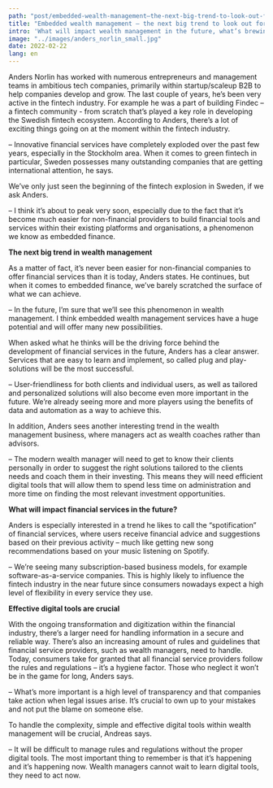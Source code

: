 ```yaml
---
path: "post/embedded-wealth-management–the-next-big-trend-to-look-out-for"
title: "Embedded wealth management – the next big trend to look out for?"
intro: 'What will impact wealth management in the future, what’s brewing in the Fintech industry at the moment, and what will be the driving force behind new financial tools and services in the future? We spoke with Anders Norlin, an experienced Board Executive, Senior Advisor, and Venture Builder, and the former CEO of Findec, to hear his view on these topics.'
image: "../images/anders_norlin_small.jpg"
date: 2022-02-22
lang: en
---
```

Anders Norlin has worked with numerous entrepreneurs and management teams in ambitious tech companies, primarily within startup/scaleup B2B to help companies develop and grow. The last couple of years, he’s been very active in the fintech industry. For example he was a part of building Findec – a fintech community - from scratch that’s played a key role in developing the Swedish fintech ecosystem.
According to Anders, there’s a lot of exciting things going on at the moment within the fintech industry.

– Innovative financial services have completely exploded over the past few years, especially in the Stockholm area. When it comes to green fintech in particular, Sweden possesses many outstanding companies that are getting international attention, he says.

We’ve only just seen the beginning of the fintech explosion in Sweden, if we ask Anders.

– I think it’s about to peak very soon, especially due to the fact that it’s become much easier for non-financial providers to build financial tools and services within their existing platforms and organisations, a phenomenon we know as embedded finance.

__The next big trend in wealth management__

As a matter of fact, it’s never been easier for non-financial companies to offer financial services than it is today, Anders states. He continues, but when it comes to embedded finance, we’ve barely scratched the surface of what we can achieve.

– In the future, I’m sure that we’ll see this phenomenon in wealth management. I think embedded wealth management services have a huge potential and will offer many new possibilities.

When asked what he thinks will be the driving force behind the development of financial services in the future, Anders has a clear answer. Services that are easy to learn and implement, so called plug and play-solutions will be the most successful.

– User-friendliness for both clients and individual users, as well as tailored and personalized solutions will also become even more important in the future. We’re already seeing more and more players using the benefits of data and automation as a way to achieve this.

In addition, Anders sees another interesting trend in the wealth management business, where managers act as wealth coaches rather than advisors.

– The modern wealth manager will need to get to know their clients personally in order to suggest the right solutions tailored to the clients needs and coach them in their investing. This means they will need efficient digital tools that will allow them to spend less time on administration and more time on finding the most relevant investment opportunities.

__What will impact financial services in the future?__

Anders is especially interested in a trend he likes to call the “spotification” of financial services, where users receive financial advice and suggestions based on their previous activity – much like getting new song recommendations based on your music listening on Spotify.

– We’re seeing many subscription-based business models, for example software-as-a-service companies. This is highly likely to influence the fintech industry in the near future since consumers nowadays expect a high level of flexibility in every service they use.

__Effective digital tools are crucial__

With the ongoing transformation and digitization within the financial industry, there’s a larger need for handling information in a secure and reliable way. There’s also an increasing amount of rules and guidelines that financial service providers, such as wealth managers, need to handle.
Today, consumers take for granted that all financial service providers follow the rules and regulations – it’s a hygiene factor. Those who neglect it won’t be in the game for long, Anders says.

– What’s more important is a high level of transparency and that companies take action when legal issues arise. It’s crucial to own up to your mistakes and not put the blame on someone else.

To handle the complexity, simple and effective digital tools within wealth management will be crucial, Andreas says.

– It will be difficult to manage rules and regulations without the proper digital tools. The most important thing to remember is that it’s happening and it’s happening now. Wealth managers cannot wait to learn digital tools, they need to act now.
